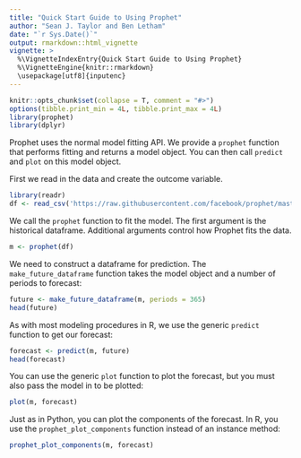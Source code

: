 ```yaml
---
title: "Quick Start Guide to Using Prophet"
author: "Sean J. Taylor and Ben Letham"
date: "`r Sys.Date()`"
output: rmarkdown::html_vignette
vignette: >
  %\VignetteIndexEntry{Quick Start Guide to Using Prophet}
  %\VignetteEngine{knitr::rmarkdown}
  \usepackage[utf8]{inputenc}
---
```


```r
knitr::opts_chunk$set(collapse = T, comment = "#>")
options(tibble.print_min = 4L, tibble.print_max = 4L)
library(prophet)
library(dplyr)
```


Prophet uses the normal model fitting API.  We provide a `prophet` function that performs fitting and returns a model object.  You can then call `predict` and `plot` on this model object.

First we read in the data and create the outcome variable.

```r
library(readr)
df <- read_csv('https://raw.githubusercontent.com/facebook/prophet/master/R/tests/testthat/data.csv')
```

We call the `prophet` function to fit the model.  The first argument is the historical dataframe.  Additional arguments control how Prophet fits the data.

```r
m <- prophet(df)
```
We need to construct a dataframe for prediction.  The `make_future_dataframe` function takes the model object and a number of periods to forecast:

```r
future <- make_future_dataframe(m, periods = 365)
head(future)
```
As with most modeling procedures in R, we use the generic `predict` function to get our forecast:

```r
forecast <- predict(m, future)
head(forecast)
```

You can use the generic `plot` function to plot the forecast, but you must also pass the model in to be plotted:

```r
plot(m, forecast)
```

Just as in Python, you can plot the components of the forecast.  In R, you use the `prophet_plot_components` function instead of an instance method:

```r
prophet_plot_components(m, forecast)
```
